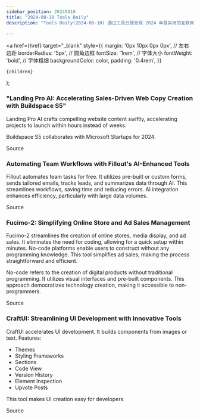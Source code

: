 ```yaml
---
sidebar_position: 20240810
title: "2024-08-10 Tools Daily"
description: "Tools Daily(2024-08-10) 通过工具日报发现 2024 年最实用的互联网软件、AI工具和产品！"

---
```



  <a
    href={href}
    target="_blank"
    style={{
      margin: '0px 10px 0px 0px', // 左右边距
      borderRadius: '5px', // 圆角边框
      fontSize: '1rem', // 字体大小
      fontWeight: 'bold', // 字体粗细
      backgroundColor: color,
      padding: '0.4rem',
    }}
  >
    {children}
  </a>
);

### "Landing Pro AI: Accelerating Sales-Driven Web Copy Creation with Buildspace S5"

Landing Pro AI crafts compelling website content swiftly, accelerating projects to launch within hours instead of weeks.

Buildspace S5 collaborates with Microsoft Startups for 2024.

<Link href="https://www.producthunt.com/posts/landingpro-ai-buildspace-s5" color="#B0C4DE">Source</Link>

### Automating Team Workflows with Fillout's AI-Enhanced Tools

Fillout automates team tasks for free. It utilizes pre-built or custom forms, sends tailored emails, tracks leads, and summarizes data through AI. This streamlines workflows, saving time and reducing errors. AI integration enhances efficiency, particularly with large data volumes.

<Link href="https://www.producthunt.com/posts/fillout-workflows" color="#B0C4DE">Source</Link>

### Fucimo-2: Simplifying Online Store and Ad Sales Management

Fucimo-2 streamlines the creation of online stores, media display, and ad sales. It eliminates the need for coding, allowing for a quick setup within minutes. No-code platforms enable users to construct without any programming knowledge. This tool simplifies ad sales, making the process straightforward and efficient.

No-code refers to the creation of digital products without traditional programming. It utilizes visual interfaces and pre-built components. This approach democratizes technology creation, making it accessible to non-programmers.

<Link href="https://www.producthunt.com/posts/fucimo-2" color="#B0C4DE">Source</Link>

### CraftUI: Streamlining UI Development with Innovative Tools

CraftUI accelerates UI development. It builds components from images or text. Features:

- Themes
- Styling Frameworks
- Sections
- Code View
- Version History
- Element Inspection
- Upvote Posts

This tool makes UI creation easy for developers.

<Link href="https://www.producthunt.com/posts/craftui" color="#B0C4DE">Source</Link>

